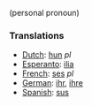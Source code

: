 (personal pronoun)

===Translations===
*[[Dutch]]: [[hun]] ''pl''
*[[Esperanto]]: [[ilia]]
*[[French]]: [[ses]] ''pl''
*[[German]]: [[ihr]], [[ihre]]
*[[Spanish]]: [[sus]]